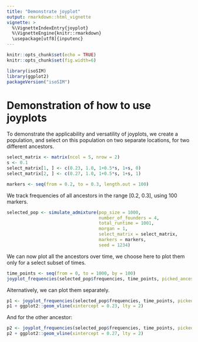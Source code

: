 ```yaml
---
title: "Demonstrate joyplot"
output: rmarkdown::html_vignette
vignette: >
  %\VignetteIndexEntry{joyplot}
  %\VignetteEngine{knitr::rmarkdown}
  \usepackage[utf8]{inputenc}
---
```


```r
knitr::opts_chunk$set(echo = TRUE)
knitr::opts_chunk$set(fig.width=6) 
```

```r
library(isoSIM)
library(ggplot2)
packageVersion("isoSIM")
```

# Demonstration of how to use joyplots
To demonstrate the applicability and versatility of joyplots, we create a population, and select on this population on two separate locations, for two different ancestors.

```r
select_matrix <- matrix(ncol = 5, nrow = 2)
s <- 0.1
select_matrix[1, ] <- c(0.23, 1.0, 1+0.5*s, 1+s, 0)
select_matrix[2, ] <- c(0.27, 1.0, 1+0.5*s, 1+s, 1)

markers <- seq(from = 0.2, to = 0.3, length.out = 100)
```
We track frequencies of all ancestors in the range [0.2, 0.3], using 100 markers.

```r
selected_pop <- simulate_admixture(pop_size = 1000,
                                   number_of_founders = 4,
                                   total_runtime = 1001,
                                   morgan = 1,
                                   select_matrix = select_matrix,
                                   markers = markers,
                                   seed = 1234)
```
We can now plot all the ancestors over time, we choose here to plot them only for a select subset of times.

```r
time_points <- seq(from = 0, to = 1000, by = 100)
joyplot_frequencies(selected_pop$frequencies, time_points, picked_ancestor = "ALL")
```

Alternatively, we can plot them separately.
```r
p1 <- joyplot_frequencies(selected_pop$frequencies, time_points, picked_ancestor = 0)
p1 + ggplot2::geom_vline(xintercept = 0.23, lty = 2)
```
And for the other ancestor:
```r
p2 <- joyplot_frequencies(selected_pop$frequencies, time_points, picked_ancestor = 1)
p2 + ggplot2::geom_vline(xintercept = 0.27, lty = 2)
```